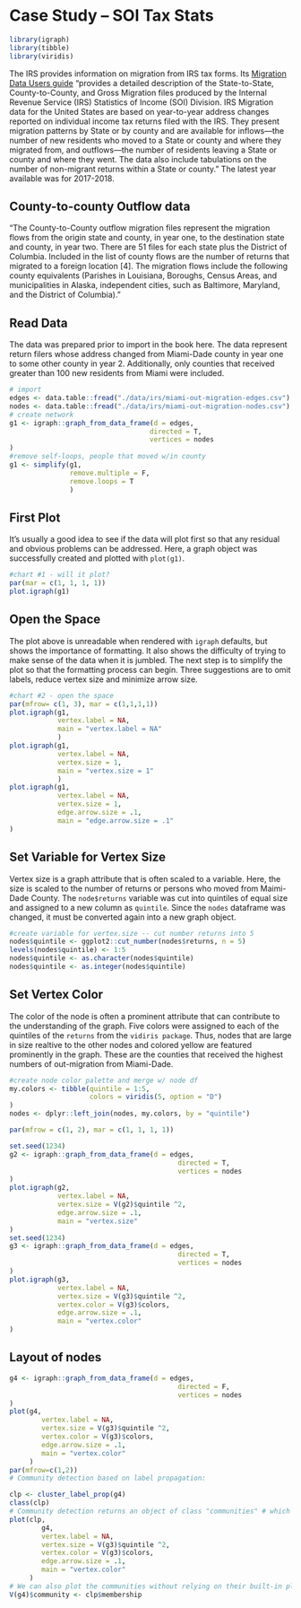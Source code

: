 # Case Study -- SOI Tax Stats  {#irs}

```r
library(igraph)
library(tibble)
library(viridis)
```


The IRS provides information on migration from IRS tax forms.  Its [Migration Data Users guide](https://www.irs.gov/pub/irs-soi/1718inpublicmigdoc.pdf) "provides a detailed description of the State-to-State, County-to-County, and Gross Migration files produced by the Internal Revenue Service (IRS) Statistics of Income (SOI) Division. IRS Migration data for the United States are based on year-to-year address changes reported on individual income tax returns filed with the IRS. They present migration patterns by State or by county and are available for inflows—the number of new residents who moved to a State or county and where they migrated from, and outflows—the number of residents leaving a State or county and where they went. The data also include tabulations on the number of non-migrant returns within a State or county." The latest year available was for 2017-2018.

## County-to-county Outflow data

"The County-to-County outflow migration files represent the migration flows from the origin state and county, in year one, to the destination state and county, in year two. There are 51 files for each state plus the District of Columbia. Included in the list of county flows are the number of returns that migrated to a foreign location [4]. The migration flows include the following county equivalents (Parishes in Louisiana, Boroughs, Census Areas, and municipalities in Alaska, independent cities, such as Baltimore, Maryland, and the District of Columbia)."

## Read Data

The data was prepared prior to import in the book here.  The data represent return filers whose address changed from Miami-Dade county in year one to some other county in year 2.  Additionally, only counties that received greater than 100 new residents from Miami were included.

```r
# import
edges <- data.table::fread("./data/irs/miami-out-migration-edges.csv")
nodes <- data.table::fread("./data/irs/miami-out-migration-nodes.csv")
# create network
g1 <- igraph::graph_from_data_frame(d = edges,
                                   directed = T,
                                   vertices = nodes
)
#remove self-loops, people that moved w/in county
g1 <- simplify(g1, 
               remove.multiple = F,
               remove.loops = T
               )
```

## First Plot

It's usually a good idea to see if the data will plot first so that any residual and obvious problems can be addressed.  Here, a graph object was successfully created and plotted with `plot(g1)`.

```r
#chart #1 - will it plot?
par(mar = c(1, 1, 1, 1))
plot.igraph(g1)
```

## Open the Space

The plot above is unreadable when rendered with `igraph` defaults, but shows the importance of formatting.  It also shows the difficulty of trying to make sense of the data when it is jumbled.  The next step is to simplify the plot so that the formatting process can begin. Three suggestions are to omit labels, reduce vertex size and minimize arrow size.

```r
#chart #2 - open the space
par(mfrow= c(1, 3), mar = c(1,1,1,1))
plot.igraph(g1,
            vertex.label = NA,
            main = "vertex.label = NA"
            )
plot.igraph(g1,
            vertex.label = NA,
            vertex.size = 1,
            main = "vertex.size = 1"
            )
plot.igraph(g1,
            vertex.label = NA,
            vertex.size = 1,
            edge.arrow.size = .1,
            main = "edge.arrow.size = .1"
)
```

## Set Variable for Vertex Size

Vertex size is a graph attribute that is often scaled to a variable.  Here, the size is scaled to the number of returns or persons who moved from Maimi-Dade County.  The `node$returns` variable was cut into quintiles of equal size and assigned to a new column as `quintile`. Since the `nodes` dataframe was changed, it must be converted again into a new graph object. 

```r
#create variable for vertex.size -- cut number returns into 5
nodes$quintile <- ggplot2::cut_number(nodes$returns, n = 5)
levels(nodes$quintile) <- 1:5
nodes$quintile <- as.character(nodes$quintile)
nodes$quintile <- as.integer(nodes$quintile)
```

## Set Vertex Color

The color of the node is often a prominent attribute that can contribute to the understanding of the graph.  Five colors were assigned to each of the quintiles of the `returns` from the `vidiris package`.  Thus, nodes that are large in size realtive to the other nodes and colored yellow are featured prominently in the graph.  These are the counties that received the highest numbers of out-migration from Miami-Dade.

```r
#create node color palette and merge w/ node df
my.colors <- tibble(quintile = 1:5,
                    colors = viridis(5, option = "D")
)
nodes <- dplyr::left_join(nodes, my.colors, by = "quintile")
```

```r
par(mfrow = c(1, 2), mar = c(1, 1, 1, 1))

set.seed(1234)
g2 <- igraph::graph_from_data_frame(d = edges,
                                          directed = T,
                                          vertices = nodes
)
plot.igraph(g2,
            vertex.label = NA,
            vertex.size = V(g2)$quintile ^2,
            edge.arrow.size = .1,
            main = "vertex.size"
)
set.seed(1234)
g3 <- igraph::graph_from_data_frame(d = edges,
                                          directed = T,
                                          vertices = nodes
)
plot.igraph(g3,
            vertex.label = NA,
            vertex.size = V(g3)$quintile ^2,
            vertex.color = V(g3)$colors,
            edge.arrow.size = .1,
            main = "vertex.color"
)
```

## Layout of nodes

```r
g4 <- igraph::graph_from_data_frame(d = edges,
                                          directed = F,
                                          vertices = nodes
)
plot(g4,
        vertex.label = NA,
        vertex.size = V(g3)$quintile ^2,
        vertex.color = V(g3)$colors,
        edge.arrow.size = .1,
        main = "vertex.color"
     )
par(mfrow=c(1,2))
# Community detection based on label propagation:

clp <- cluster_label_prop(g4) 
class(clp)
# Community detection returns an object of class "communities" # which igraph knows how to plot:
plot(clp, 
        g4,
        vertex.label = NA,
        vertex.size = V(g3)$quintile ^2,
        vertex.color = V(g3)$colors,
        edge.arrow.size = .1,
        main = "vertex.color"
     )
# We can also plot the communities without relying on their built-in plot:
V(g4)$community <- clp$membership
```

